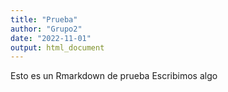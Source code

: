```yaml
---
title: "Prueba"
author: "Grupo2"
date: "2022-11-01"
output: html_document
---
```


Esto es un Rmarkdown de prueba 
Escribimos algo
